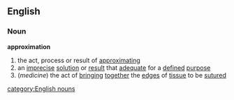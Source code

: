 ==English==
===Noun===
'''approximation'''
{{wikipedia}}
# the act, process or result of [[approximating]]
# an [[imprecise]] [[solution]] or [[result]] that [[adequate]] for a [[defined]] [[purpose]]
#(''medicine'') the act of [[bringing]] [[together]] the [[edge]]s of [[tissue]] to be [[suture]]d
[[category:English nouns]]